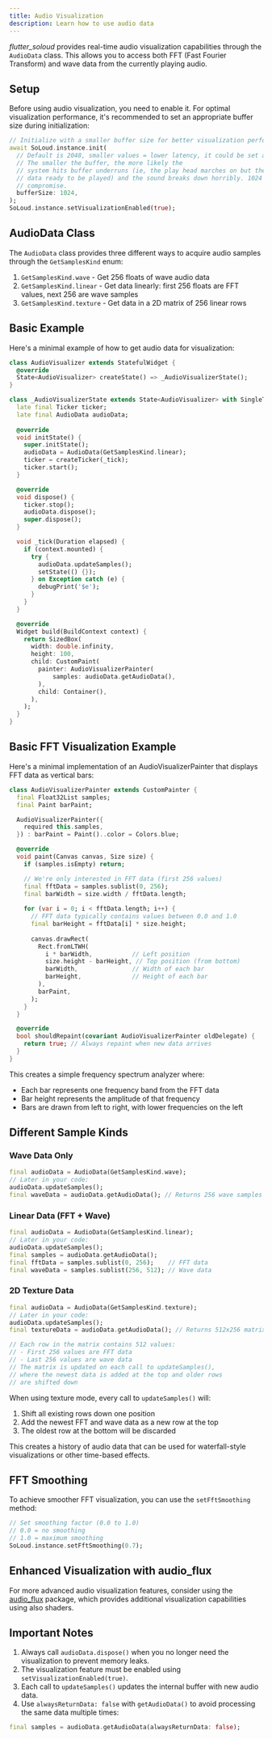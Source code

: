 ```yaml
---
title: Audio Visualization
description: Learn how to use audio data
---
```


*flutter_soloud* provides real-time audio visualization capabilities through the `AudioData` class. This allows you to access both FFT (Fast Fourier Transform) and wave data from the currently playing audio.

## Setup

Before using audio visualization, you need to enable it. For optimal visualization performance, it's recommended to set an appropriate buffer size during initialization:

```dart
// Initialize with a smaller buffer size for better visualization performance
await SoLoud.instance.init(
  // Default is 2048, smaller values = lower latency, it could be set also to 512.
  // The smaller the buffer, the more likely the
  // system hits buffer underruns (ie, the play head marches on but there's no
  // data ready to be played) and the sound breaks down horribly. 1024 is a good
  // compromise.
  bufferSize: 1024,
);
SoLoud.instance.setVisualizationEnabled(true);
```

## AudioData Class

The `AudioData` class provides three different ways to acquire audio samples through the `GetSamplesKind` enum:

1. `GetSamplesKind.wave` - Get 256 floats of wave audio data
2. `GetSamplesKind.linear` - Get data linearly: first 256 floats are FFT values, next 256 are wave samples
3. `GetSamplesKind.texture` - Get data in a 2D matrix of 256 linear rows

## Basic Example

Here's a minimal example of how to get audio data for visualization:

```dart
class AudioVisualizer extends StatefulWidget {
  @override
  State<AudioVisualizer> createState() => _AudioVisualizerState();
}

class _AudioVisualizerState extends State<AudioVisualizer> with SingleTickerProviderStateMixin {
  late final Ticker ticker;
  late final AudioData audioData;
  
  @override
  void initState() {
    super.initState();
    audioData = AudioData(GetSamplesKind.linear);
    ticker = createTicker(_tick);
    ticker.start();
  }

  @override
  void dispose() {
    ticker.stop();
    audioData.dispose();
    super.dispose();
  }

  void _tick(Duration elapsed) {
    if (context.mounted) {
      try {
        audioData.updateSamples();
        setState(() {});
      } on Exception catch (e) {
        debugPrint('$e');
      }
    }
  }

  @override
  Widget build(BuildContext context) {
    return SizedBox(
      width: double.infinity,
      height: 100,
      child: CustomPaint(
        painter: AudioVisualizerPainter(
            samples: audioData.getAudioData(),
        ),
        child: Container(),
      ),
    );
  }
}
```

## Basic FFT Visualization Example

Here's a minimal implementation of an AudioVisualizerPainter that displays FFT data as vertical bars:

```dart
class AudioVisualizerPainter extends CustomPainter {
  final Float32List samples;
  final Paint barPaint;

  AudioVisualizerPainter({
    required this.samples,
  }) : barPaint = Paint()..color = Colors.blue;

  @override
  void paint(Canvas canvas, Size size) {
    if (samples.isEmpty) return;

    // We're only interested in FFT data (first 256 values)
    final fftData = samples.sublist(0, 256);
    final barWidth = size.width / fftData.length;
    
    for (var i = 0; i < fftData.length; i++) {
      // FFT data typically contains values between 0.0 and 1.0
      final barHeight = fftData[i] * size.height;
      
      canvas.drawRect(
        Rect.fromLTWH(
          i * barWidth,           // Left position
          size.height - barHeight, // Top position (from bottom)
          barWidth,               // Width of each bar
          barHeight,              // Height of each bar
        ),
        barPaint,
      );
    }
  }

  @override
  bool shouldRepaint(covariant AudioVisualizerPainter oldDelegate) {
    return true; // Always repaint when new data arrives
  }
}
```

This creates a simple frequency spectrum analyzer where:
- Each bar represents one frequency band from the FFT data
- Bar height represents the amplitude of that frequency
- Bars are drawn from left to right, with lower frequencies on the left

## Different Sample Kinds

### Wave Data Only

```dart
final audioData = AudioData(GetSamplesKind.wave);
// Later in your code:
audioData.updateSamples();
final waveData = audioData.getAudioData(); // Returns 256 wave samples
```

### Linear Data (FFT + Wave)

```dart
final audioData = AudioData(GetSamplesKind.linear);
// Later in your code:
audioData.updateSamples();
final samples = audioData.getAudioData();
final fftData = samples.sublist(0, 256);    // FFT data
final waveData = samples.sublist(256, 512); // Wave data
```

### 2D Texture Data

```dart
final audioData = AudioData(GetSamplesKind.texture);
// Later in your code:
audioData.updateSamples();
final textureData = audioData.getAudioData(); // Returns 512x256 matrix

// Each row in the matrix contains 512 values:
// - First 256 values are FFT data
// - Last 256 values are wave data
// The matrix is updated on each call to updateSamples(),
// where the newest data is added at the top and older rows
// are shifted down
```

When using texture mode, every call to `updateSamples()` will:
1. Shift all existing rows down one position
2. Add the newest FFT and wave data as a new row at the top
3. The oldest row at the bottom will be discarded

This creates a history of audio data that can be used for waterfall-style visualizations or other time-based effects.

## FFT Smoothing

To achieve smoother FFT visualization, you can use the `setFftSmoothing` method:

```dart
// Set smoothing factor (0.0 to 1.0)
// 0.0 = no smoothing
// 1.0 = maximum smoothing
SoLoud.instance.setFftSmoothing(0.7);
```

## Enhanced Visualization with audio_flux

For more advanced audio visualization features, consider using the [audio_flux](https://github.com/alnitak/audio_flux) package, which provides additional visualization capabilities using also shaders.

<YouTube id="WrhSTIoQ_5c" />

## Important Notes

1. Always call `audioData.dispose()` when you no longer need the visualization to prevent memory leaks.
2. The visualization feature must be enabled using `setVisualizationEnabled(true)`.
3. Each call to `updateSamples()` updates the internal buffer with new audio data.
4. Use `alwaysReturnData: false` with `getAudioData()` to avoid processing the same data multiple times:
```dart
final samples = audioData.getAudioData(alwaysReturnData: false);
```
